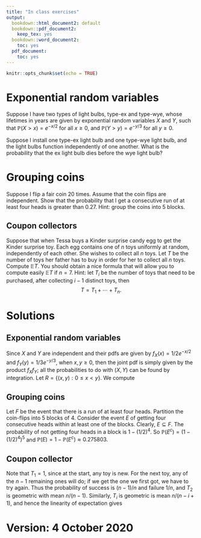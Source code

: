 ```yaml
---
title: "In class exercises"
output:
  bookdown::html_document2: default
  bookdown::pdf_document2:
    keep_tex: yes
  bookdown::word_document2:
    toc: yes
  pdf_document:
    toc: yes
---
```



```r
knitr::opts_chunk$set(echo = TRUE)
```


#  Exponential random variables

Suppose I have two types of light bulbs, type-ex and type-wye, whose lifetimes in years are given by  exponential random variables $X$ and $Y$, such that $\mathbb{P}(X >x) = e^{-x/2}$ for all $x \geq 0$,  and $\mathbb{P}(Y >y) = e^{-y/3}$ for all $y \geq 0$.    


 Suppose I install one type-ex light bulb and one type-wye light bulb, and the light bulbs function independently of one another.   What is the probability that the ex light bulb dies before the wye light bulb? 
 
 
# Grouping coins
 
 Suppose I flip a fair coin 20 times.  Assume that the coin flips are independent.  Show that the probability that I get a consecutive run of at least four heads is greater than $0.27$.  Hint: group the coins into 5 blocks.  

 
## Coupon collectors

Suppose that when Tessa buys a Kinder surprise candy egg to get the Kinder surprise toy.     Each egg contains one of $n$ toys uniformly at random, independently of each other.      She wishes to collect all $n$ toys.  Let $T$ be the number of toys her father has to buy in order for her to collect all $n$ toys.  Compute $\mathbb{E} T$.  You should obtain a nice formula that will allow you to compute easily $\mathbb{E} T$ if $n=7$.  Hint: let $T_i$ be the number of toys that need to be purchased, after collecting $i-1$ distinct toys, then 
$$ T = T_1 + \cdots +T_n.$$


# Solutions


## Exponential random variables

Since $X$ and $Y$ are independent and their pdfs are given by $f_X(x) = 1/2e^{-x/2}$ and $f_Y(y) = 1/3e^{-y/3}$, when $x,y \geq 0$, then the joint pdf is simply given by the product $f_Xf_Y$; all the probabilities to do with $(X,Y)$ can be found by integration.     Let $R = \{(x,y): 0\leq x <y\}$.   We compute

\begin{eqnarray*}
\mathbb{P}(X <Y) &=& \int\int_R (\frac{1}{2})e^{-x/2}(\frac{1}{3})e^{-y/3}dxdy \\
&=&  \int_0 ^{\infty} \frac{1}{2}e^{-x/2}\Big( \int_x^{\infty}\frac{1}{3}e^{-y/3}dy \Big) dx  \\
&=&  \int_0 ^{\infty} \frac{1}{2}e^{-x/2} \Big[ -e^{-y/3} \Big]_x^{\infty} dx \\
&=&  \int_0 ^{\infty} \frac{1}{2}e^{-x/2}e^{-x/3} dx \\
%&=& \int_0 ^{\infty} \frac{1}{2}e^{-x/2}e^{-x/3} dx  \\
&=&  \int_0 ^{\infty} \frac{1}{2}e^{-5x/6} dx  \\
&=& \Big[ -\frac{3}{5}  e^{-5x/6} \Big]_0 ^{\infty} \\
&=& 3/5.
\end{eqnarray*}

## Grouping coins

Let $F$ be the event that there is a run of at least four heads.  Partition the coin-flips into 5 blocks of 4.  Consider the event $E$ of getting four consecutive heads within at least one of the blocks.  Clearly, $E \subseteq F$.    The probability of not getting four heads in a block is  $1-(1/2)^4$.  So $\mathbb{P}(E^c) =(1-(1/2)^4)^5$ and $\mathbb{P}(E) = 1- \mathbb{P}(E^c) \approx 0.275803.$

## Coupon collector

Note that $T_1=1$, since at the start, any toy is new.  For the next toy, any of the $n-1$ remaining ones will do; if we get the one we first got, we have to try again.  Thus the probability of success is $(n-1)/n$ and failure $1/n$, and $T_2$ is geometric with mean $n/(n-1)$.  Similarly, $T_i$ is geometric is mean  $n/(n-i +1)$, and hence the linearity of expectation gives
\begin{eqnarray*}
\mathbb{E} T &=& \sum_{i=1} ^n \frac{n}{n-i+1}  \\ 
&=&  n \sum_{i=1}^n \frac{1}{n-i+1} \\
&=& n \sum_{i=1}^n \frac{1}{i}.
\end{eqnarray*}

# Version: 4 October 2020
<br>
<br>
<br>
